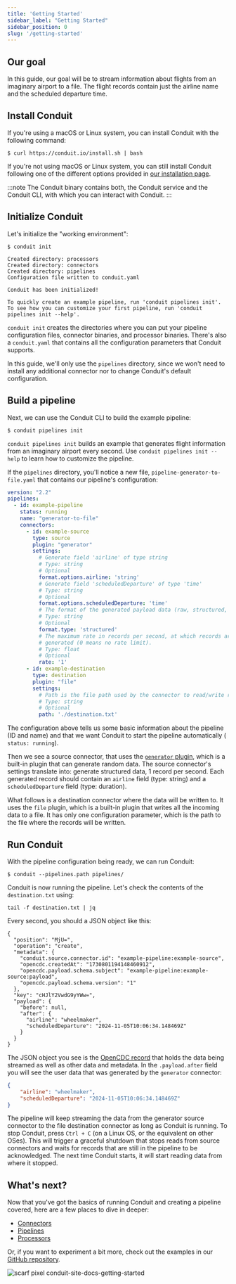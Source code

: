 ```yaml
---
title: 'Getting Started'
sidebar_label: "Getting Started"
sidebar_position: 0
slug: '/getting-started'
---
```


## Our goal

In this guide, our goal will be to stream information about flights from an
imaginary airport to a file. The flight records contain just the airline name
and the scheduled departure time.

## Install Conduit

If you're using a macOS or Linux system, you can install Conduit with the
following command:

```shell
$ curl https://conduit.io/install.sh | bash
```

If you're not using macOS or Linux system, you can still install Conduit
following one of the different options provided
in [our installation page](/docs/installing-and-running).

:::note
The Conduit binary contains both, the Conduit service and the Conduit CLI, with
which you can interact with Conduit.
:::

## Initialize Conduit 

Let's initialize the "working environment":

```shell
$ conduit init

Created directory: processors
Created directory: connectors
Created directory: pipelines
Configuration file written to conduit.yaml

Conduit has been initialized!

To quickly create an example pipeline, run 'conduit pipelines init'.
To see how you can customize your first pipeline, run 'conduit pipelines init --help'.
```

`conduit init` creates the directories where you can put your pipeline
configuration files, connector binaries, and processor binaries. There's also a
`conduit.yaml` that contains all the configuration parameters that Conduit
supports.

In this guide, we'll only use the `pipelines` directory, since we won't need to
install any additional connector nor to change Conduit's default configuration.

## Build a pipeline

Next, we can use the Conduit CLI to build the example pipeline:

```shell
$ conduit pipelines init
```

`conduit pipelines init` builds an example that generates flight information
from an imaginary airport every second. Use `conduit pipelines init --help` to
learn how to customize the pipeline.

If the `pipelines` directory, you'll notice a new file,
`pipeline-generator-to-file.yaml` that contains our pipeline's configuration:

```yaml
version: "2.2"
pipelines:
  - id: example-pipeline
    status: running
    name: "generator-to-file"
    connectors:
      - id: example-source
        type: source
        plugin: "generator"
        settings:
          # Generate field 'airline' of type string
          # Type: string
          # Optional
          format.options.airline: 'string'
          # Generate field 'scheduledDeparture' of type 'time'
          # Type: string
          # Optional
          format.options.scheduledDeparture: 'time'
          # The format of the generated payload data (raw, structured, file).
          # Type: string
          # Optional
          format.type: 'structured'
          # The maximum rate in records per second, at which records are
          # generated (0 means no rate limit).
          # Type: float
          # Optional
          rate: '1'
      - id: example-destination
        type: destination
        plugin: "file"
        settings:
          # Path is the file path used by the connector to read/write records.
          # Type: string
          # Optional
          path: './destination.txt'
```

The configuration above tells us some basic information about the pipeline (ID
and name) and that we want Conduit to start the pipeline automatically (
`status: running`).

Then we see a source connector, that uses the [
`generator` plugin](https://github.com/ConduitIO/conduit-connector-generator),
which is a built-in plugin that can generate random data. The source connector's
settings translate into: generate structured data, 1 record per second. Each
generated record should contain an `airline` field (type: string) and a
`scheduledDeparture` field (type: duration).

What follows is a destination connector where the data will be written to. It
uses the `file` plugin, which is a built-in plugin that writes all the incoming
data to a file. It has only one configuration parameter, which is the path to
the file where the records will be written.
 
## Run Conduit

With the pipeline configuration being ready, we can run Conduit:

```shell
$ conduit --pipelines.path pipelines/
```

Conduit is now running the pipeline. Let's check the contents of the `destination.txt` using:

```shell
tail -f destination.txt | jq
```

Every second, you should a JSON object like this:

```shell
{
  "position": "MjU=",
  "operation": "create",
  "metadata": {
    "conduit.source.connector.id": "example-pipeline:example-source",
    "opencdc.createdAt": "1730801194148460912",
    "opencdc.payload.schema.subject": "example-pipeline:example-source:payload",
    "opencdc.payload.schema.version": "1"
  },
  "key": "cHJlY2VwdG9yYWw=",
  "payload": {
    "before": null,
    "after": {
      "airline": "wheelmaker",
      "scheduledDeparture": "2024-11-05T10:06:34.148469Z"
    }
  }
}
```

The JSON object you see is the [OpenCDC record](/docs/using/opencdc-record) that
holds the data being streamed as well as other data and metadata. In the
`.payload.after` field you will see the user data that was generated by the
`generator` connector:

```json
{
    "airline": "wheelmaker",
    "scheduledDeparture": "2024-11-05T10:06:34.148469Z"
}
```

The pipeline will keep streaming the data from the generator source connector to
the file destination connector as long as Conduit is running. To stop Conduit,
press `Ctrl + C` (on a Linux OS, or the equivalent on other OSes). This will
trigger a graceful shutdown that stops reads from source connectors and waits
for records that are still in the pipeline to be acknowledged. The next time
Conduit starts, it will start reading data from where it stopped.

## What's next?

Now that you've got the basics of running Conduit and creating a pipeline
covered, here are a few places to dive in deeper:
- [Connectors](/docs/using/connectors/getting-started)
- [Pipelines](/docs/using/pipelines/configuration-file)
- [Processors](/docs/using/processors/getting-started)

Or, if you want to experiment a bit more, check out the examples in
our [GitHub repository](https://github.com/ConduitIO/conduit/tree/main/examples).

![scarf pixel conduit-site-docs-getting-started](https://static.scarf.sh/a.png?x-pxid=adb4c80b-9e87-4103-98dc-8d9801ccc865)

